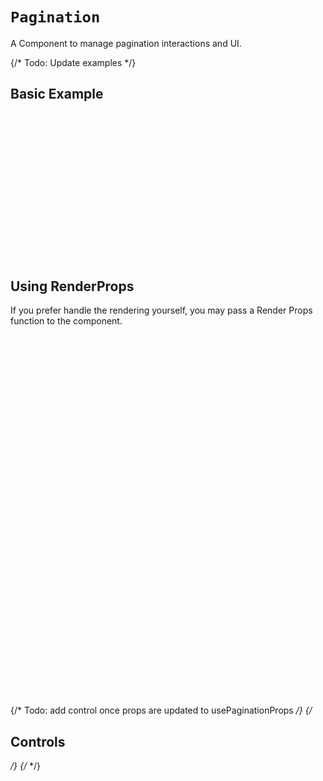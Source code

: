 
<Meta of={PaginationStories} />

# `Pagination`
A Component to manage pagination interactions and UI.

<Canvas of={PaginationStories.Primary} />

{/* Todo: Update examples */}
## Basic Example
  ```jsx
  import React from 'react';
  import { CioPlpContext, Pagination, usePagination } from '@constructor-io/constructorio-ui-plp';

  const apiKey = 'MY_API_KEY'

  function MyComponent() {
    const { currentPage, goToPage, nextPage, pages, prevPage, totalPages } = usePagination(props);

    return (
      <>
        <CioPlpContext apiKey={MY_API_KEY}>
          <Pagination pagination={ currentPage, goToPage, nextPage, pages, prevPage, totalPages }>
        </CioPlpContext>
      </>
    );
  }
  ```


## Using RenderProps
If you prefer handle the rendering yourself, you may pass a Render Props function to the component.
```jsx
import { CioPlpContext, Pagination } from '@constructor-io/constructorio-ui-plp'

function myApp() {
  ...
  
  return (
    <CioPlpContext apiKey={YOUR_API_KEY}>
      <Pagination>
        {
          ({
            currentPage,
            goToPage,
            nextPage,
            pages,
            prevPage,
            totalPages,
          }) => (
            <div>
              <div>Current Page: {currentPage}</div>
              <div>Total: {totalPages}</div>
              <button onClick={() => prevPage()} type='button'>
                Previous
              </button>

              {pages.map((page) => (
                <button onClick={() => goToPage(page)} type='button'>
                  {page}
                </button>
              ))}
              <button onClick={() => nextPage()} type='button'>
                Next
              </button>
            </div>
           )
        }
      </Pagination>
    </CioPlpContext>
  )
}
```

  

{/* Todo: add control once props are updated to usePaginationProps */}
{/* <h2>Controls</h2> */}
{/* <Controls /> */}